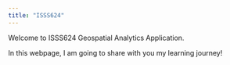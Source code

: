 ```yaml
---
title: "ISSS624"
---
```


Welcome to ISSS624 Geospatial Analytics Application.

In this webpage, I am going to share with you my learning journey!
